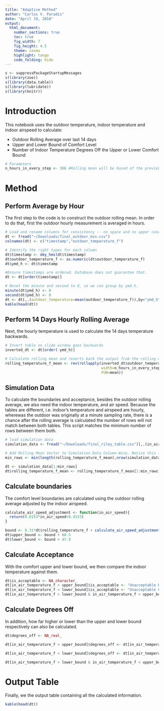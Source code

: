 ```yaml
---
title: "Adaptive Method"
author: "Carlos V. Paradis"
date: "April 19, 2018"
output: 
  html_document:
    number_sections: true
    toc: true
    fig_width: 7
    fig_height: 4.5
    theme: cosmo
    highlight: tango
    code_folding: hide
---
```



```r
s <- suppressPackageStartupMessages
s(library(zoo))
s(library(data.table))
s(library(lubridate))
s(library(knitr))
```

# Introduction

This notebook uses the outdoor temperature, indoor temperature and indoor airspeed to calculate:

 * Outdoor Rolling Average over last 14 days
 * Upper and Lower Bound of Comfort Level 
 * Number of Indoor Temperature Degrees Off the Upper or Lower Comfort Bound 

```r
# Parameters
n_hours_in_every_step <- 366 #Rolling mean will be based of the previous 14 days measurements
```

# Method

## Perform Average by Hour

The first step to the code is to construct the outdoor rolling mean. In order to do that, first the outdoor hourly measurement is averaged in hours.

```r
# Load and rename columns for consistency -- no space and no upper case column names
dt <- fread("~/Downloads/final_outdoor_min.csv")
colnames(dt) <- c("timestamp","outdoor_temperature_f")

# Identify the right types for each column
dt$timestamp <- dmy_hms(dt$timestamp)
dt$outdoor_temperature_f <- as.numeric(dt$outdoor_temperature_f)
dt$ymd_h <- dt$timestamp

#Ensure timestamps are ordered. Database does not guarantee that.
dt <- dt[order(timestamp)]

# Reset the minute and second to 0, so we can group by ymd_h. 
minute(dt$ymd_h) <- 0
second(dt$ymd_h) <- 0
dt <- dt[,.(outdoor_temperature=mean(outdoor_temperature_f)),by="ymd_h"]
kable(head(dt))
```


## Perform 14 Days Hourly Rolling Average

Next, the hourly temperature is used to calculate the 14 days temperature backwards. 

```r
# Invert table so slide window goes backwards
inverted_dt <- dt[order(-ymd_h)]

# Calculate rolling mean and reverts back the output from the rolling mean. 
rolling_temperature_f_mean <- rev(rollapply(inverted_dt$outdoor_temperature,
                                            width=n_hours_in_every_step,
                                            FUN=mean))
```

## Simulation Data 

To calculate the boundaries and acceptance, besides the outdoor rolling average, we also need the indoor temperature, and air speed. Because the tables are different, i.e. indoor's temperature and airspeed are hourly, wherewas the outdoor was originally at a minute sampling rate, there is a chance after the rolling average is calculated the number of rows will not match between both tables. This script matches the minimum number of rows between them both.

```r
# load simulation data
simulation_data <- fread("~/Downloads/final_riley_table.csv")[,.(in_air_temperature_f,in_air_speed_fpm)]

# Add Rolling Mean Vector to Simulation Data Column-Wise. Notice this is NOT an inner join.
min_rows <- min(length(rolling_temperature_f_mean),nrow(simulation_data))

dt <- simulation_data[1:min_rows]
dt$rolling_temperature_f_mean <- rolling_temperature_f_mean[1:min_rows]
```

## Calculate boundaries

The comfort level boundaries are calculated using the outdoor rolling average adjusted by the indoor airspeed. 

```r
calculate_air_speed_adjustment <- function(in_air_speed){
  return(0.0153*in_air_speed+0.4333)
}

bound <- 0.31*dt$rolling_temperature_f + calculate_air_speed_adjustment(dt$in_air_speed_fpm)
dt$upper_bound <- bound + 60.5
dt$lower_bound <- bound + 47.9
```

## Calculate Acceptance

With the comfort upper and lower bound, we then compare the indoor temperature against them.

```r
dt$is_acceptable <- NA_character_
dt[in_air_temperature_f > upper_bound]$is_acceptable <- "Unacceptable Hot"
dt[in_air_temperature_f < lower_bound]$is_acceptable <- "Unacceptable Cold"
dt[in_air_temperature_f > lower_bound & in_air_temperature_f < upper_bound]$is_acceptable <- "Acceptable"
```

## Calculate Degrees Off

In addition, how far higher or lower than the upper and lower bound respectively can also be calculated.

```r
dt$degrees_off <- NA_real_

dt[in_air_temperature_f > upper_bound]$degrees_off <- dt[in_air_temperature_f > upper_bound]$in_air_temperature_f - dt[in_air_temperature_f > upper_bound]$upper_bound

dt[in_air_temperature_f < lower_bound]$degrees_off <- dt[in_air_temperature_f < lower_bound]$in_air_temperature_f - dt[in_air_temperature_f < lower_bound]$lower_bound

dt[in_air_temperature_f > lower_bound & in_air_temperature_f < upper_bound]$degrees_off <- 0
```

# Output Table

Finally, we the output table containing all the calculated information.

```r
kable(head(dt))
```

